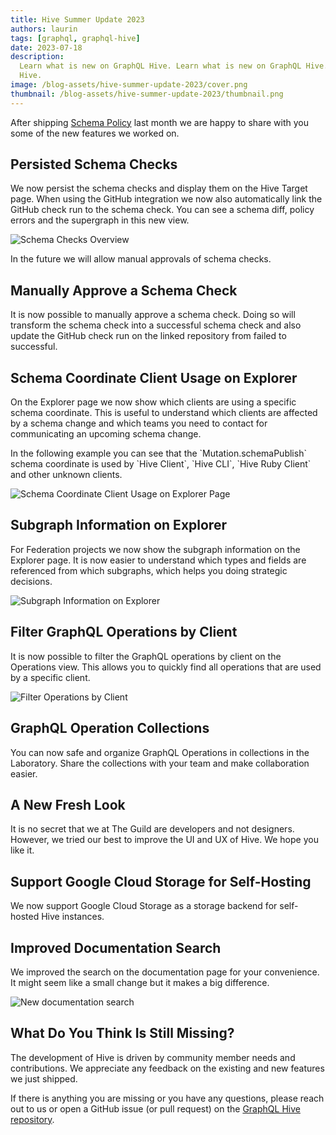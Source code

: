 ```yaml
---
title: Hive Summer Update 2023
authors: laurin
tags: [graphql, graphql-hive]
date: 2023-07-18
description:
  Learn what is new on GraphQL Hive. Learn what is new on GraphQL Hive. Learn what is new on GraphQL
  Hive.
image: /blog-assets/hive-summer-update-2023/cover.png
thumbnail: /blog-assets/hive-summer-update-2023/thumbnail.png
---
```



After shipping [Schema Policy](/blog/hive-introducing-schema-policy) last month we are happy to
share with you some of the new features we worked on.

## Persisted Schema Checks

We now persist the schema checks and display them on the Hive Target page. When using the GitHub
integration we now also automatically link the GitHub check run to the schema check. You can see a
schema diff, policy errors and the supergraph in this new view.

![Schema Checks Overview](/blog-assets/hive-summer-update-2023/schema-checks.png)

In the future we will allow manual approvals of schema checks.

## Manually Approve a Schema Check

It is now possible to manually approve a schema check. Doing so will transform the schema check into
a successful schema check and also update the GitHub check run on the linked repository from failed
to successful.

## Schema Coordinate Client Usage on Explorer

On the Explorer page we now show which clients are using a specific schema coordinate. This is
useful to understand which clients are affected by a schema change and which teams you need to
contact for communicating an upcoming schema change.

<Callout>
  In the following example you can see that the `Mutation.schemaPublish` schema coordinate is used
  by `Hive Client`, `Hive CLI`, `Hive Ruby Client` and other unknown clients.
</Callout>

![Schema Coordinate Client Usage on Explorer Page](/blog-assets/hive-summer-update-2023/schema-coordinate-client-usage.png)

## Subgraph Information on Explorer

For Federation projects we now show the subgraph information on the Explorer page. It is now easier
to understand which types and fields are referenced from which subgraphs, which helps you doing
strategic decisions.

![Subgraph Information on Explorer](/blog-assets/hive-summer-update-2023/subgraph.png)

## Filter GraphQL Operations by Client

It is now possible to filter the GraphQL operations by client on the Operations view. This allows
you to quickly find all operations that are used by a specific client.

![Filter Operations by Client](/blog-assets/hive-summer-update-2023/filter-by-client.png)

## GraphQL Operation Collections

You can now safe and organize GraphQL Operations in collections in the Laboratory. Share the
collections with your team and make collaboration easier.

## A New Fresh Look

It is no secret that we at The Guild are developers and not designers. However, we tried our best to
improve the UI and UX of Hive. We hope you like it.

## Support Google Cloud Storage for Self-Hosting

We now support Google Cloud Storage as a storage backend for self-hosted Hive instances.

## Improved Documentation Search

We improved the search on the documentation page for your convenience. It might seem like a small
change but it makes a big difference.

![New documentation search](/blog-assets/hive-summer-update-2023/docs-search.png)

## What Do You Think Is Still Missing?

The development of Hive is driven by community member needs and contributions. We appreciate any
feedback on the existing and new features we just shipped.

If there is anything you are missing or you have any questions, please reach out to us or open a
GitHub issue (or pull request) on the
[GraphQL Hive repository](https://github.com/kamilkisiela/graphql-hive).

